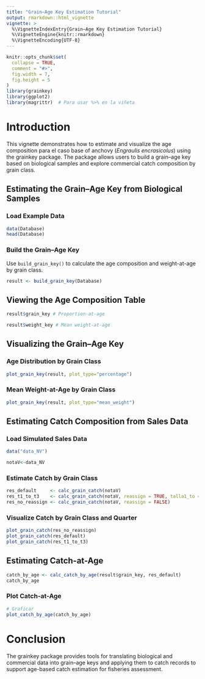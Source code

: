 ```yaml
---
title: "Grain–Age Key Estimation Tutorial"
output: rmarkdown::html_vignette
vignette: >
  %\VignetteIndexEntry{Grain–Age Key Estimation Tutorial}
  %\VignetteEngine{knitr::rmarkdown}
  %\VignetteEncoding{UTF-8}
---
```


```r
knitr::opts_chunk$set(
  collapse = TRUE,
  comment = "#>",
  fig.width = 7,
  fig.height = 5
)
library(grainkey)
library(ggplot2)
library(magrittr)  # Para usar %>% en la viñeta

```

# Introduction

This vignette demonstrates how to estimate and visualize the age composition para el caso base of anchovy (*Engraulis encrasicolus*) using the grainkey package. The package allows users to build a grain–age key based on biological samples and explore commercial catch composition by grain class.

## Estimating the Grain–Age Key from Biological Samples

### Load Example Data

```r
data(Database)
head(Database)
```


### Build the Grain–Age Key

Use `build_grain_key()` to calculate the age composition and weight-at-age by grain class.

```r
result <- build_grain_key(Database)
```

## Viewing the Age Composition Table

```r
result$grain_key # Proportion-at-age

result$weight_key # Mean weight-at-age
```

## Visualizing the Grain–Age Key


### Age Distribution by Grain Class
```r
plot_grain_key(result, plot_type="percentage")
```

### Mean Weight-at-Age by Grain Class
```r
plot_grain_key(result, plot_type="mean_weight")
```


## Estimating Catch Composition from Sales Data

### Load Simulated Sales Data
```r
data("data_NV")

notaV<-data_NV
```


### Estimate Catch by Grain Class
```r
res_default     <- calc_grain_catch(notaV)
res_t1_to_t3    <- calc_grain_catch(notaV, reassign = TRUE, talla1_to = "TALLA 3")
res_no_reassign <- calc_grain_catch(notaV, reassign = FALSE)
```

### Visualize Catch by Grain Class and Quarter
```r
plot_grain_catch(res_no_reassign)
plot_grain_catch(res_default)
plot_grain_catch(res_t1_to_t3)
```

## Estimating Catch-at-Age

```r
catch_by_age <- calc_catch_by_age(result$grain_key, res_default)
catch_by_age
```

### Plot Catch-at-Age

```r
# Graficar
plot_catch_by_age(catch_by_age)
```

# Conclusion

The grainkey package provides tools for translating biological and commercial data into grain–age keys and applying them to catch records to support age-based catch estimation for fisheries assessment.

